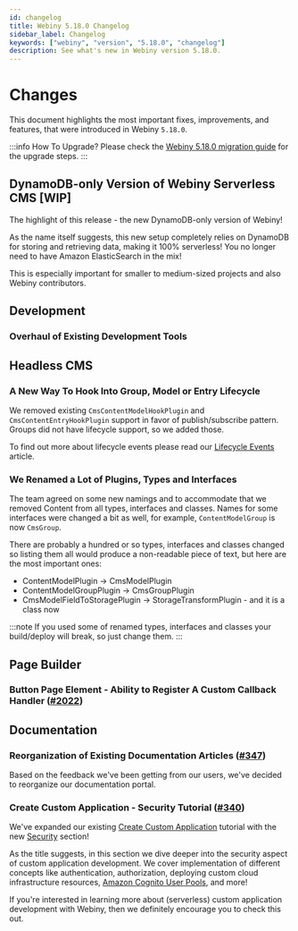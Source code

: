 ```yaml
---
id: changelog
title: Webiny 5.18.0 Changelog
sidebar_label: Changelog
keywords: ["webiny", "version", "5.18.0", "changelog"]
description: See what's new in Webiny version 5.18.0.
---
```



# Changes

This document highlights the most important fixes, improvements, and features, that were introduced in Webiny `5.18.0`.

:::info How To Upgrade?
Please check the [Webiny 5.18.0 migration guide](/docs/release-notes/5.18.0/upgrade-guide) for the upgrade steps.
:::

## DynamoDB-only Version of Webiny Serverless CMS [WIP]

The highlight of this release - the new DynamoDB-only version of Webiny!

As the name itself suggests, this new setup completely relies on DynamoDB for storing and retrieving data, making it 100% serverless! You no longer need to have Amazon ElasticSearch in the mix!

This is especially important for smaller to medium-sized projects and also Webiny contributors.

## Development

### Overhaul of Existing Development Tools

## Headless CMS

### A New Way To Hook Into Group, Model or Entry Lifecycle

We removed existing `CmsContentModelHookPlugin` and `CmsContentEntryHookPlugin` support in favor of publish/subscribe pattern. Groups did not have lifecycle support, so we added those.

To find out more about lifecycle events please read our [Lifecycle Events](/docs/key-topics/headless-cms/lifecycle-events) article.

### We Renamed a Lot of Plugins, Types and Interfaces

The team agreed on some new namings and to accommodate that we removed Content from all types, interfaces and classes.
Names for some interfaces were changed a bit as well, for example, `ContentModelGroup` is now `CmsGroup`.

There are probably a hundred or so types, interfaces and classes changed so listing them all would produce a non-readable piece of text, but here are the most important ones:
* ContentModelPlugin -> CmsModelPlugin
* ContentModelGroupPlugin -> CmsGroupPlugin
* CmsModelFieldToStoragePlugin -> StorageTransformPlugin - and it is a class now

:::note
If you used some of renamed types, interfaces and classes your build/deploy will break, so just change them.
:::

## Page Builder

### Button Page Element - Ability to Register A Custom Callback Handler ([#2022](https://github.com/webiny/webiny-js/pull/2022))


## Documentation

### Reorganization of Existing Documentation Articles ([#347](https://github.com/webiny/docs.webiny.com/pull/347))

Based on the feedback we've been getting from our users, we've decided to reorganize our documentation portal.

### Create Custom Application - Security Tutorial ([#340](https://github.com/webiny/docs.webiny.com/pull/340))

We've expanded our existing [Create Custom Application](/docs/tutorials/create-custom-application/introduction) tutorial with the new [Security](#) section!

As the title suggests, in this section we dive deeper into the security aspect of custom application development. We cover implementation of different concepts like authentication, authorization, deploying custom cloud infrastructure resources, [Amazon Cognito User Pools](https://docs.aws.amazon.com/cognito/latest/developerguide/cognito-user-identity-pools.html), and more!

If you're interested in learning more about (serverless) custom application development with Webiny, then we definitely encourage you to check this out.
